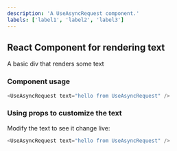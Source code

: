 ```yaml
---
description: 'A UseAsyncRequest component.'
labels: ['label1', 'label2', 'label3']
---
```



## React Component for rendering text

A basic div that renders some text

### Component usage
```js
<UseAsyncRequest text="hello from UseAsyncRequest" />
```

### Using props to customize the text

Modify the text to see it change live:
```js live
<UseAsyncRequest text="hello from UseAsyncRequest" />
```
